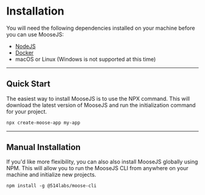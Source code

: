 # Installation
You will need the following dependencies installed on your machine before you can use MooseJS:
- [NodeJS](https://nodejs.org/en/)
- [Docker](https://www.docker.com/)
- macOS or Linux (Windows is not supported at this time)

---
## Quick Start

The easiest way to install MooseJS is to use the NPX command. This will download the latest version of MooseJS and run the initialization command for your project.
```txt filename="Terminal" copy
npx create-moose-app my-app
```

---
## Manual Installation

If you'd like more flexibility, you can also also install MooseJS globally using NPM. This will allow you to run the MooseJS CLI from anywhere on your machine and initialize new projects.

```txt filename="Terminal" copy
npm install -g @514labs/moose-cli
```

